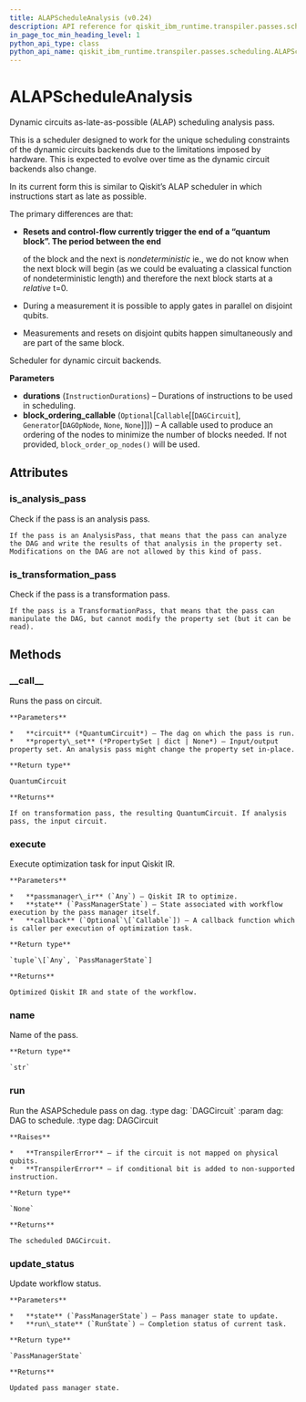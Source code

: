 ```yaml
---
title: ALAPScheduleAnalysis (v0.24)
description: API reference for qiskit_ibm_runtime.transpiler.passes.scheduling.ALAPScheduleAnalysis in qiskit-ibm-runtime v0.24
in_page_toc_min_heading_level: 1
python_api_type: class
python_api_name: qiskit_ibm_runtime.transpiler.passes.scheduling.ALAPScheduleAnalysis
---
```


# ALAPScheduleAnalysis

<Class id="qiskit_ibm_runtime.transpiler.passes.scheduling.ALAPScheduleAnalysis" isDedicatedPage={true} github="https://github.com/Qiskit/qiskit-ibm-runtime/tree/stable/0.24/qiskit_ibm_runtime/transpiler/passes/scheduling/scheduler.py#L435-L652" signature="ALAPScheduleAnalysis(durations, block_ordering_callable=None)" modifiers="class">
  Dynamic circuits as-late-as-possible (ALAP) scheduling analysis pass.

  This is a scheduler designed to work for the unique scheduling constraints of the dynamic circuits backends due to the limitations imposed by hardware. This is expected to evolve over time as the dynamic circuit backends also change.

  In its current form this is similar to Qiskit’s ALAP scheduler in which instructions start as late as possible.

  The primary differences are that:

  *   **Resets and control-flow currently trigger the end of a “quantum block”. The period between the end**

      of the block and the next is *nondeterministic* ie., we do not know when the next block will begin (as we could be evaluating a classical function of nondeterministic length) and therefore the next block starts at a *relative* t=0.

  *   During a measurement it is possible to apply gates in parallel on disjoint qubits.

  *   Measurements and resets on disjoint qubits happen simultaneously and are part of the same block.

  Scheduler for dynamic circuit backends.

  **Parameters**

  *   **durations** (`InstructionDurations`) – Durations of instructions to be used in scheduling.
  *   **block\_ordering\_callable** (`Optional`\[`Callable`\[\[`DAGCircuit`], `Generator`\[`DAGOpNode`, `None`, `None`]]]) – A callable used to produce an ordering of the nodes to minimize the number of blocks needed. If not provided, `block_order_op_nodes()` will be used.

  ## Attributes

  ### is\_analysis\_pass

  <Attribute id="qiskit_ibm_runtime.transpiler.passes.scheduling.ALAPScheduleAnalysis.is_analysis_pass">
    Check if the pass is an analysis pass.

    If the pass is an AnalysisPass, that means that the pass can analyze the DAG and write the results of that analysis in the property set. Modifications on the DAG are not allowed by this kind of pass.
  </Attribute>

  ### is\_transformation\_pass

  <Attribute id="qiskit_ibm_runtime.transpiler.passes.scheduling.ALAPScheduleAnalysis.is_transformation_pass">
    Check if the pass is a transformation pass.

    If the pass is a TransformationPass, that means that the pass can manipulate the DAG, but cannot modify the property set (but it can be read).
  </Attribute>

  ## Methods

  ### \_\_call\_\_

  <Function id="qiskit_ibm_runtime.transpiler.passes.scheduling.ALAPScheduleAnalysis.__call__" signature="__call__(circuit, property_set=None)">
    Runs the pass on circuit.

    **Parameters**

    *   **circuit** (*QuantumCircuit*) – The dag on which the pass is run.
    *   **property\_set** (*PropertySet | dict | None*) – Input/output property set. An analysis pass might change the property set in-place.

    **Return type**

    QuantumCircuit

    **Returns**

    If on transformation pass, the resulting QuantumCircuit. If analysis pass, the input circuit.
  </Function>

  ### execute

  <Function id="qiskit_ibm_runtime.transpiler.passes.scheduling.ALAPScheduleAnalysis.execute" signature="execute(passmanager_ir, state, callback=None)">
    Execute optimization task for input Qiskit IR.

    **Parameters**

    *   **passmanager\_ir** (`Any`) – Qiskit IR to optimize.
    *   **state** (`PassManagerState`) – State associated with workflow execution by the pass manager itself.
    *   **callback** (`Optional`\[`Callable`]) – A callback function which is caller per execution of optimization task.

    **Return type**

    `tuple`\[`Any`, `PassManagerState`]

    **Returns**

    Optimized Qiskit IR and state of the workflow.
  </Function>

  ### name

  <Function id="qiskit_ibm_runtime.transpiler.passes.scheduling.ALAPScheduleAnalysis.name" signature="name()">
    Name of the pass.

    **Return type**

    `str`
  </Function>

  ### run

  <Function id="qiskit_ibm_runtime.transpiler.passes.scheduling.ALAPScheduleAnalysis.run" github="https://github.com/Qiskit/qiskit-ibm-runtime/tree/stable/0.24/qiskit_ibm_runtime/transpiler/passes/scheduling/scheduler.py#L456-L475" signature="run(dag)">
    Run the ASAPSchedule pass on dag. :type dag: `DAGCircuit` :param dag: DAG to schedule. :type dag: DAGCircuit

    **Raises**

    *   **TranspilerError** – if the circuit is not mapped on physical qubits.
    *   **TranspilerError** – if conditional bit is added to non-supported instruction.

    **Return type**

    `None`

    **Returns**

    The scheduled DAGCircuit.
  </Function>

  ### update\_status

  <Function id="qiskit_ibm_runtime.transpiler.passes.scheduling.ALAPScheduleAnalysis.update_status" signature="update_status(state, run_state)">
    Update workflow status.

    **Parameters**

    *   **state** (`PassManagerState`) – Pass manager state to update.
    *   **run\_state** (`RunState`) – Completion status of current task.

    **Return type**

    `PassManagerState`

    **Returns**

    Updated pass manager state.
  </Function>
</Class>

